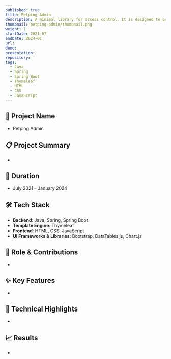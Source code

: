 ```yaml
---
published: true
title: Petping Admin
description: A minimal library for access control. It is designed to be used together with opaque access tokens by providing a simple interface to define roles with different access permissions and verifying requests to resources.
thumbnail: petping-admin/thumbnail.png
weight: 1
startDate: 2021-07
endDate: 2024-01
url: 
demo: 
presentation: 
repository: 
tags:
  - Java
  - Spring
  - Spring Boot
  - Thymeleaf
  - HTML
  - CSS
  - JavaScript
---
```


## 📌 Project Name
- Petping Admin

## 📋 Project Summary
-

## 📅 Duration
- July 2021 – January 2024

## 🛠 Tech Stack
- **Backend**: Java, Spring, Spring Boot
- **Template Engine**: Thymeleaf
- **Frontend**: HTML, CSS, JavaScript
- **UI Frameworks & Libraries**: Bootstrap, DataTables.js, Chart.js

## 👤 Role & Contributions
- 

## ✨ Key Features
- 

## 🚀 Technical Highlights
- 

## 📈 Results
- 